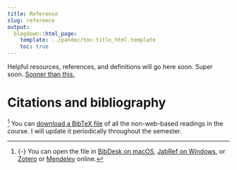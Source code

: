 ```yaml
---
title: Reference
slug: reference
output:
  blogdown::html_page:
    template: ../pandoc/toc-title_html.template
    toc: true
---
```


Helpful resources, references, and definitions will go here soon. Super soon. [Sooner than this.](https://www.nytimes.com/interactive/2017/09/27/upshot/trump-statements-soon.html)

# Citations and bibliography

[^bibtex] You can [download a BibTeX file](/bib/references.bib) of all the non-web-based readings in the course. I will update it periodically throughout the semester.

[^bibtex]: {-} You can open the file in [BibDesk on macOS](http://bibdesk.sourceforge.net/), [JabRef on Windows](http://www.jabref.org/), or [Zotero](https://www.zotero.org/) or [Mendeley](https://www.mendeley.com/) online.
